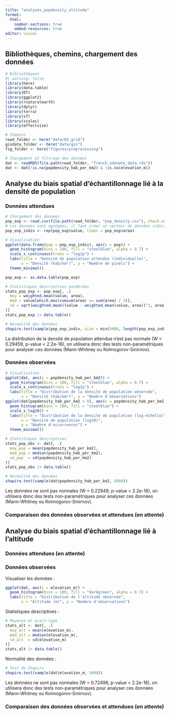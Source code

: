 ```yaml
---
title: "analyses_popdensity_altitude"
format:
  html:
    number-sections: true
    embed-resources: true
editor: visual
---
```


## Bibliothèques, chemins, chargement des données

```r
# Bibliothèques
#| warning: false
library(here)
library(data.table)
library(DT)
library(ggplot2)
library(rnaturalearth)
library(dplyr)
library(terra)
library(sf)
library(scales)
library(effectsize)

# Chemins
read_folder <- here("data/03_grid")
gisdata_folder <- here("data/gis")
fig_folder <- here("figures/preprocessing")

# Chargement et filtrage des données
dat <- readRDS(file.path(read_folder, "french_odonate_data.rds"))
dat <- dat[!is.na(popdensity_hab_per_km2) & !is.na(elevation_m)]
```

## Analyse du biais spatial d'échantillonnage lié à la densité de population

### Données attendues

```r
# Chargement des données 
pop_exp <- read.csv(file.path(read_folder, "pop_density.csv"), check.names = TRUE)
# Les données sont agrégées, il faut créer un vecteur de données individuelles
pop_exp_indiv <- rep(pop_exp$value, times = pop_exp$area)
```

```r
# Visualisation
ggplot(data.frame(pop = pop_exp_indiv), aes(x = pop)) +
  geom_histogram(bins = 100, fill = "steelblue", alpha = 0.7) +
  scale_x_continuous(trans = "log1p") +
  labs(title = "Densité de population attendue (individuelle)",
       x = "Densité (hab/km²)", y = "Nombre de pixels") +
  theme_minimal()
```

```r
pop_exp <- as.data.table(pop_exp)

# Statistiques descriptives pondérées
stats_pop_exp <- pop_exp[, .(
  moy = weighted.mean(value, area),
  med = value[which.max(cumsum(area) >= sum(area) / 2)],
  sd = sqrt(weighted.mean((value - weighted.mean(value, area))^2, area))
)]
stats_pop_exp |> data.table()
```

```r
# Normalité des données
shapiro.test(sample(pop_exp_indiv, size = min(5000, length(pop_exp_indiv))))
```

La distribution de la densité de population attendue n'est pas normale (W = 0.29459, p-value \< 2.2e-16), on utilisera donc des tests non-paramétriques pour analyser ces données (Mann-Whitney ou Kolmogorov-Smirnov).

### Données observées

```r
# Visualisation
ggplot(dat, aes(x = popdensity_hab_per_km2)) +
  geom_histogram(bins = 100, fill = "steelblue", alpha = 0.7) +
  scale_x_continuous(trans = "log1p") + 
  labs(title = "Distribution de la densité de population observée",
       x = "Densité (hab/km²)", y = "Nombre d'observations")
ggplot(dat[popdensity_hab_per_km2 > 0], aes(x = popdensity_hab_per_km2)) +
  geom_histogram(bins = 100, fill = "steelblue") +
  scale_x_log10() +
  labs(title = "Distribution de la densité de population (log-échelle)",
       x = "Densité de population (log10)",
       y = "Nombre d'occurrences") +
  theme_minimal()
```

```r
# Statistiques descriptives
stats_pop_obs <- dat[, .(
  moy_pop = mean(popdensity_hab_per_km2),
  med_pop = median(popdensity_hab_per_km2),
  sd_pop  = sd(popdensity_hab_per_km2)
)]
stats_pop_obs |> data.table()
```

```r
# Normalité des données
shapiro.test(sample(dat$popdensity_hab_per_km2, 5000))
```

Les données ne sont pas normales (W = 0.22949, p-value \< 2.2e-16), on utilisera donc des tests non-paramétriques pour analyser ces données (Mann-Whitney ou Kolmogorov-Smirnov).

### Comparaison des données observées et attendues (en attente)

## Analyse du biais spatial d'échantillonnage lié à l'altitude

### Données attendues (en attente)

### Données observées

Visualiser les données :

```r
ggplot(dat, aes(x = elevation_m)) +
  geom_histogram(bins = 100, fill = "darkgreen", alpha = 0.7) +
  labs(title = "Distribution de l'altitude observée",
       x = "Altitude (m)", y = "Nombre d'observations")
```

Statistiques descriptives :

```r
# Moyenne et écart-type
stats_alt <- dat[, .(
  moy_alt = mean(elevation_m),
  med_alt = median(elevation_m),
  sd_alt  = sd(elevation_m)
)]
stats_alt |> data.table()
```

Normalité des données :

```r
# Test de Shapiro
shapiro.test(sample(dat$elevation_m, 5000))
```

Les données ne sont pas normales (W = 0.72496, p-value \< 2.2e-16), on utilisera donc des tests non-paramétriques pour analyser ces données (Mann-Whitney ou Kolmogorov-Smirnov).

### Comparaison des données observées et attendues (en attente)
